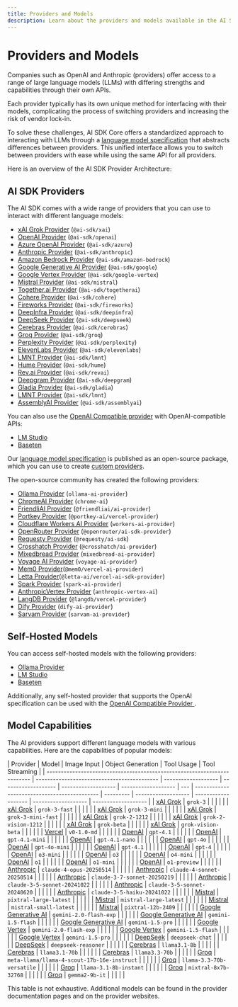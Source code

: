 ```yaml
---
title: Providers and Models
description: Learn about the providers and models available in the AI SDK.
---
```


# Providers and Models

Companies such as OpenAI and Anthropic (providers) offer access to a range of large language models (LLMs) with differing strengths and capabilities through their own APIs.

Each provider typically has its own unique method for interfacing with their models, complicating the process of switching providers and increasing the risk of vendor lock-in.

To solve these challenges, AI SDK Core offers a standardized approach to interacting with LLMs through a [language model specification](https://github.com/vercel/ai/tree/main/packages/provider/src/language-model/v1) that abstracts differences between providers. This unified interface allows you to switch between providers with ease while using the same API for all providers.

Here is an overview of the AI SDK Provider Architecture:

<MDXImage
  srcLight="/images/ai-sdk-diagram.png"
  srcDark="/images/ai-sdk-diagram-dark.png"
  width={800}
  height={800}
/>

## AI SDK Providers

The AI SDK comes with a wide range of providers that you can use to interact with different language models:

- [xAI Grok Provider](/providers/ai-sdk-providers/xai) (`@ai-sdk/xai`)
- [OpenAI Provider](/providers/ai-sdk-providers/openai) (`@ai-sdk/openai`)
- [Azure OpenAI Provider](/providers/ai-sdk-providers/azure) (`@ai-sdk/azure`)
- [Anthropic Provider](/providers/ai-sdk-providers/anthropic) (`@ai-sdk/anthropic`)
- [Amazon Bedrock Provider](/providers/ai-sdk-providers/amazon-bedrock) (`@ai-sdk/amazon-bedrock`)
- [Google Generative AI Provider](/providers/ai-sdk-providers/google-generative-ai) (`@ai-sdk/google`)
- [Google Vertex Provider](/providers/ai-sdk-providers/google-vertex) (`@ai-sdk/google-vertex`)
- [Mistral Provider](/providers/ai-sdk-providers/mistral) (`@ai-sdk/mistral`)
- [Together.ai Provider](/providers/ai-sdk-providers/togetherai) (`@ai-sdk/togetherai`)
- [Cohere Provider](/providers/ai-sdk-providers/cohere) (`@ai-sdk/cohere`)
- [Fireworks Provider](/providers/ai-sdk-providers/fireworks) (`@ai-sdk/fireworks`)
- [DeepInfra Provider](/providers/ai-sdk-providers/deepinfra) (`@ai-sdk/deepinfra`)
- [DeepSeek Provider](/providers/ai-sdk-providers/deepseek) (`@ai-sdk/deepseek`)
- [Cerebras Provider](/providers/ai-sdk-providers/cerebras) (`@ai-sdk/cerebras`)
- [Groq Provider](/providers/ai-sdk-providers/groq) (`@ai-sdk/groq`)
- [Perplexity Provider](/providers/ai-sdk-providers/perplexity) (`@ai-sdk/perplexity`)
- [ElevenLabs Provider](/providers/ai-sdk-providers/elevenlabs) (`@ai-sdk/elevenlabs`)
- [LMNT Provider](/providers/ai-sdk-providers/lmnt) (`@ai-sdk/lmnt`)
- [Hume Provider](/providers/ai-sdk-providers/hume) (`@ai-sdk/hume`)
- [Rev.ai Provider](/providers/ai-sdk-providers/revai) (`@ai-sdk/revai`)
- [Deepgram Provider](/providers/ai-sdk-providers/deepgram) (`@ai-sdk/deepgram`)
- [Gladia Provider](/providers/ai-sdk-providers/gladia) (`@ai-sdk/gladia`)
- [LMNT Provider](/providers/ai-sdk-providers/lmnt) (`@ai-sdk/lmnt`)
- [AssemblyAI Provider](/providers/ai-sdk-providers/assemblyai) (`@ai-sdk/assemblyai`)

You can also use the [OpenAI Compatible provider](/providers/openai-compatible-providers) with OpenAI-compatible APIs:

- [LM Studio](/providers/openai-compatible-providers/lmstudio)
- [Baseten](/providers/openai-compatible-providers/baseten)

Our [language model specification](https://github.com/vercel/ai/tree/main/packages/provider/src/language-model/v1) is published as an open-source package, which you can use to create [custom providers](/providers/community-providers/custom-providers).

The open-source community has created the following providers:

- [Ollama Provider](/providers/community-providers/ollama) (`ollama-ai-provider`)
- [ChromeAI Provider](/providers/community-providers/chrome-ai) (`chrome-ai`)
- [FriendliAI Provider](/providers/community-providers/friendliai) (`@friendliai/ai-provider`)
- [Portkey Provider](/providers/community-providers/portkey) (`@portkey-ai/vercel-provider`)
- [Cloudflare Workers AI Provider](/providers/community-providers/cloudflare-workers-ai) (`workers-ai-provider`)
- [OpenRouter Provider](/providers/community-providers/openrouter) (`@openrouter/ai-sdk-provider`)
- [Requesty Provider](/providers/community-providers/requesty) (`@requesty/ai-sdk`)
- [Crosshatch Provider](/providers/community-providers/crosshatch) (`@crosshatch/ai-provider`)
- [Mixedbread Provider](/providers/community-providers/mixedbread) (`mixedbread-ai-provider`)
- [Voyage AI Provider](/providers/community-providers/voyage-ai) (`voyage-ai-provider`)
- [Mem0 Provider](/providers/community-providers/mem0)(`@mem0/vercel-ai-provider`)
- [Letta Provider](/providers/community-providers/letta)(`@letta-ai/vercel-ai-sdk-provider`)
- [Spark Provider](/providers/community-providers/spark) (`spark-ai-provider`)
- [AnthropicVertex Provider](/providers/community-providers/anthropic-vertex-ai) (`anthropic-vertex-ai`)
- [LangDB Provider](/providers/community-providers/langdb) (`@langdb/vercel-provider`)
- [Dify Provider](/providers/community-providers/dify) (`dify-ai-provider`)
- [Sarvam Provider](/providers/community-providers/sarvam) (`sarvam-ai-provider`)

## Self-Hosted Models

You can access self-hosted models with the following providers:

- [Ollama Provider](/providers/community-providers/ollama)
- [LM Studio](/providers/openai-compatible-providers/lmstudio)
- [Baseten](/providers/openai-compatible-providers/baseten)

Additionally, any self-hosted provider that supports the OpenAI specification can be used with the [ OpenAI Compatible Provider ](/providers/openai-compatible-providers).

## Model Capabilities

The AI providers support different language models with various capabilities.
Here are the capabilities of popular models:

| Provider                                                                 | Model                                       | Image Input         | Object Generation   | Tool Usage          | Tool Streaming      |
| ------------------------------------------------------------------------ | ------------------------------------------- | ------------------- | ------------------- | ------------------- | ------------------- | --- | -------------------------------------------- | --------- | ------------------- | ------------------- | ------------------- | ------------------- |
| [xAI Grok](/providers/ai-sdk-providers/xai)                              | `grok-3`                                    | <Cross size={18} /> | <Check size={18} /> | <Check size={18} /> | <Check size={18} /> |
| [xAI Grok](/providers/ai-sdk-providers/xai)                              | `grok-3-fast`                               | <Cross size={18} /> | <Check size={18} /> | <Check size={18} /> | <Check size={18} /> |
| [xAI Grok](/providers/ai-sdk-providers/xai)                              | `grok-3-mini`                               | <Cross size={18} /> | <Check size={18} /> | <Check size={18} /> | <Check size={18} /> |
| [xAI Grok](/providers/ai-sdk-providers/xai)                              | `grok-3-mini-fast`                          | <Cross size={18} /> | <Check size={18} /> | <Check size={18} /> | <Check size={18} /> |
| [xAI Grok](/providers/ai-sdk-providers/xai)                              | `grok-2-1212`                               | <Cross size={18} /> | <Check size={18} /> | <Check size={18} /> | <Check size={18} /> |
| [xAI Grok](/providers/ai-sdk-providers/xai)                              | `grok-2-vision-1212`                        | <Check size={18} /> | <Check size={18} /> | <Check size={18} /> | <Check size={18} /> |
| [xAI Grok](/providers/ai-sdk-providers/xai)                              | `grok-beta`                                 | <Cross size={18} /> | <Check size={18} /> | <Check size={18} /> | <Check size={18} /> |
| [xAI Grok](/providers/ai-sdk-providers/xai)                              | `grok-vision-beta`                          | <Check size={18} /> | <Cross size={18} /> | <Cross size={18} /> | <Cross size={18} /> |
| [Vercel](/providers/ai-sdk-providers/vercel)                             | `v0-1.0-md`                                 | <Check size={18} /> | <Check size={18} /> | <Check size={18} /> | <Check size={18} /> |     | [OpenAI](/providers/ai-sdk-providers/openai) | `gpt-4.1` | <Check size={18} /> | <Check size={18} /> | <Check size={18} /> | <Check size={18} /> |
| [OpenAI](/providers/ai-sdk-providers/openai)                             | `gpt-4.1-mini`                              | <Check size={18} /> | <Check size={18} /> | <Check size={18} /> | <Check size={18} /> |
| [OpenAI](/providers/ai-sdk-providers/openai)                             | `gpt-4.1-nano`                              | <Check size={18} /> | <Check size={18} /> | <Check size={18} /> | <Check size={18} /> |
| [OpenAI](/providers/ai-sdk-providers/openai)                             | `gpt-4o`                                    | <Check size={18} /> | <Check size={18} /> | <Check size={18} /> | <Check size={18} /> |
| [OpenAI](/providers/ai-sdk-providers/openai)                             | `gpt-4o-mini`                               | <Check size={18} /> | <Check size={18} /> | <Check size={18} /> | <Check size={18} /> |
| [OpenAI](/providers/ai-sdk-providers/openai)                             | `gpt-4.1`                                   | <Check size={18} /> | <Check size={18} /> | <Check size={18} /> | <Check size={18} /> |
| [OpenAI](/providers/ai-sdk-providers/openai)                             | `gpt-4`                                     | <Cross size={18} /> | <Check size={18} /> | <Check size={18} /> | <Check size={18} /> |
| [OpenAI](/providers/ai-sdk-providers/openai)                             | `o3-mini`                                   | <Cross size={18} /> | <Cross size={18} /> | <Check size={18} /> | <Check size={18} /> |
| [OpenAI](/providers/ai-sdk-providers/openai)                             | `o3`                                        | <Cross size={18} /> | <Cross size={18} /> | <Check size={18} /> | <Check size={18} /> |
| [OpenAI](/providers/ai-sdk-providers/openai)                             | `o4-mini`                                   | <Cross size={18} /> | <Cross size={18} /> | <Check size={18} /> | <Check size={18} /> |
| [OpenAI](/providers/ai-sdk-providers/openai)                             | `o1`                                        | <Check size={18} /> | <Cross size={18} /> | <Check size={18} /> | <Check size={18} /> |
| [OpenAI](/providers/ai-sdk-providers/openai)                             | `o1-mini`                                   | <Check size={18} /> | <Cross size={18} /> | <Check size={18} /> | <Check size={18} /> |
| [OpenAI](/providers/ai-sdk-providers/openai)                             | `o1-preview`                                | <Cross size={18} /> | <Cross size={18} /> | <Cross size={18} /> | <Cross size={18} /> |
| [Anthropic](/providers/ai-sdk-providers/anthropic)                       | `claude-4-opus-20250514`                    | <Check size={18} /> | <Check size={18} /> | <Check size={18} /> | <Check size={18} /> |
| [Anthropic](/providers/ai-sdk-providers/anthropic)                       | `claude-4-sonnet-20250514`                  | <Check size={18} /> | <Check size={18} /> | <Check size={18} /> | <Check size={18} /> |
| [Anthropic](/providers/ai-sdk-providers/anthropic)                       | `claude-3-7-sonnet-20250219`                | <Check size={18} /> | <Check size={18} /> | <Check size={18} /> | <Check size={18} /> |
| [Anthropic](/providers/ai-sdk-providers/anthropic)                       | `claude-3-5-sonnet-20241022`                | <Check size={18} /> | <Check size={18} /> | <Check size={18} /> | <Check size={18} /> |
| [Anthropic](/providers/ai-sdk-providers/anthropic)                       | `claude-3-5-sonnet-20240620`                | <Check size={18} /> | <Check size={18} /> | <Check size={18} /> | <Check size={18} /> |
| [Anthropic](/providers/ai-sdk-providers/anthropic)                       | `claude-3-5-haiku-20241022`                 | <Check size={18} /> | <Check size={18} /> | <Check size={18} /> | <Check size={18} /> |
| [Mistral](/providers/ai-sdk-providers/mistral)                           | `pixtral-large-latest`                      | <Check size={18} /> | <Check size={18} /> | <Check size={18} /> | <Check size={18} /> |
| [Mistral](/providers/ai-sdk-providers/mistral)                           | `mistral-large-latest`                      | <Cross size={18} /> | <Check size={18} /> | <Check size={18} /> | <Check size={18} /> |
| [Mistral](/providers/ai-sdk-providers/mistral)                           | `mistral-small-latest`                      | <Cross size={18} /> | <Check size={18} /> | <Check size={18} /> | <Check size={18} /> |
| [Mistral](/providers/ai-sdk-providers/mistral)                           | `pixtral-12b-2409`                          | <Check size={18} /> | <Check size={18} /> | <Check size={18} /> | <Check size={18} /> |
| [Google Generative AI](/providers/ai-sdk-providers/google-generative-ai) | `gemini-2.0-flash-exp`                      | <Check size={18} /> | <Check size={18} /> | <Check size={18} /> | <Check size={18} /> |
| [Google Generative AI](/providers/ai-sdk-providers/google-generative-ai) | `gemini-1.5-flash`                          | <Check size={18} /> | <Check size={18} /> | <Check size={18} /> | <Check size={18} /> |
| [Google Generative AI](/providers/ai-sdk-providers/google-generative-ai) | `gemini-1.5-pro`                            | <Check size={18} /> | <Check size={18} /> | <Check size={18} /> | <Check size={18} /> |
| [Google Vertex](/providers/ai-sdk-providers/google-vertex)               | `gemini-2.0-flash-exp`                      | <Check size={18} /> | <Check size={18} /> | <Check size={18} /> | <Check size={18} /> |
| [Google Vertex](/providers/ai-sdk-providers/google-vertex)               | `gemini-1.5-flash`                          | <Check size={18} /> | <Check size={18} /> | <Check size={18} /> | <Check size={18} /> |
| [Google Vertex](/providers/ai-sdk-providers/google-vertex)               | `gemini-1.5-pro`                            | <Check size={18} /> | <Check size={18} /> | <Check size={18} /> | <Check size={18} /> |
| [DeepSeek](/providers/ai-sdk-providers/deepseek)                         | `deepseek-chat`                             | <Cross size={18} /> | <Check size={18} /> | <Check size={18} /> | <Check size={18} /> |
| [DeepSeek](/providers/ai-sdk-providers/deepseek)                         | `deepseek-reasoner`                         | <Cross size={18} /> | <Cross size={18} /> | <Cross size={18} /> | <Cross size={18} /> |
| [Cerebras](/providers/ai-sdk-providers/cerebras)                         | `llama3.1-8b`                               | <Cross size={18} /> | <Check size={18} /> | <Check size={18} /> | <Check size={18} /> |
| [Cerebras](/providers/ai-sdk-providers/cerebras)                         | `llama3.1-70b`                              | <Cross size={18} /> | <Check size={18} /> | <Check size={18} /> | <Check size={18} /> |
| [Cerebras](/providers/ai-sdk-providers/cerebras)                         | `llama3.3-70b`                              | <Cross size={18} /> | <Check size={18} /> | <Check size={18} /> | <Check size={18} /> |
| [Groq](/providers/ai-sdk-providers/groq)                                 | `meta-llama/llama-4-scout-17b-16e-instruct` | <Check size={18} /> | <Check size={18} /> | <Check size={18} /> | <Check size={18} /> |
| [Groq](/providers/ai-sdk-providers/groq)                                 | `llama-3.3-70b-versatile`                   | <Cross size={18} /> | <Check size={18} /> | <Check size={18} /> | <Check size={18} /> |
| [Groq](/providers/ai-sdk-providers/groq)                                 | `llama-3.1-8b-instant`                      | <Cross size={18} /> | <Check size={18} /> | <Check size={18} /> | <Check size={18} /> |
| [Groq](/providers/ai-sdk-providers/groq)                                 | `mixtral-8x7b-32768`                        | <Cross size={18} /> | <Check size={18} /> | <Check size={18} /> | <Check size={18} /> |
| [Groq](/providers/ai-sdk-providers/groq)                                 | `gemma2-9b-it`                              | <Cross size={18} /> | <Check size={18} /> | <Check size={18} /> | <Check size={18} /> |

<Note>
  This table is not exhaustive. Additional models can be found in the provider
  documentation pages and on the provider websites.
</Note>
